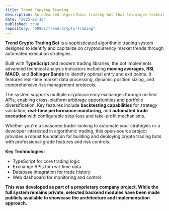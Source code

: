 ```yaml
---
title: Trend Copying Trading
description: An advanced algorithmic trading bot that leverages technical analysis and trend-following strategies to execute automated crypto trades across multiple exchanges. Built with TypeScript, featuring real-time market data analysis, risk management, and performance tracking.
date: "2025-02-15"
published: true
repository: "009os/Trend-Crypto-Trading"
---
```


**Trend Crypto Trading Bot** is a sophisticated algorithmic trading system designed to identify and capitalize on cryptocurrency market trends through automated execution strategies.

Built with **TypeScript** and modern trading libraries, the bot implements advanced technical analysis indicators including **moving averages**, **RSI**, **MACD**, and **Bollinger Bands** to identify optimal entry and exit points. It features real-time market data processing, dynamic position sizing, and comprehensive risk management protocols.

The system supports multiple cryptocurrency exchanges through unified APIs, enabling cross-platform arbitrage opportunities and portfolio diversification. Key features include **backtesting capabilities** for strategy validation, **real-time performance monitoring**, and **automated trade execution** with configurable stop-loss and take-profit mechanisms.

Whether you're a seasoned trader looking to automate your strategies or a developer interested in algorithmic trading, this open-source project provides a robust foundation for building and deploying crypto trading bots with professional-grade features and risk controls.

**Key Technologies:**
- TypeScript for core trading logic
- Exchange APIs for real-time data
- Database integration for trade history
- Web dashboard for monitoring and control


**This was developed as part of a proprietary company project. While the full system remains private, selected backend modules have been made publicly available to showcase the architecture and implementation approach.**